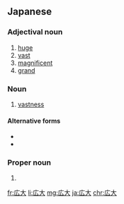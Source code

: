 ==Japanese==
{{ja-kanjitab|こう|だい|yomi=o}}

===Adjectival noun===
{{ja-adj|こうだい|decl=na}}

# [[huge]]
# [[vast]]
# [[magnificent]]
# [[grand]]

===Noun===
{{ja-noun|こうだい}}

# [[vastness]]

====Alternative forms====
* {{l|ja|宏大}}
* {{l|ja|弘大}}

===Proper noun===
{{ja-pos|proper|こうだい}}

# {{given name|male|lang=ja|sort=こうだい}}

[[fr:広大]]
[[li:広大]]
[[mg:広大]]
[[ja:広大]]
[[chr:広大]]